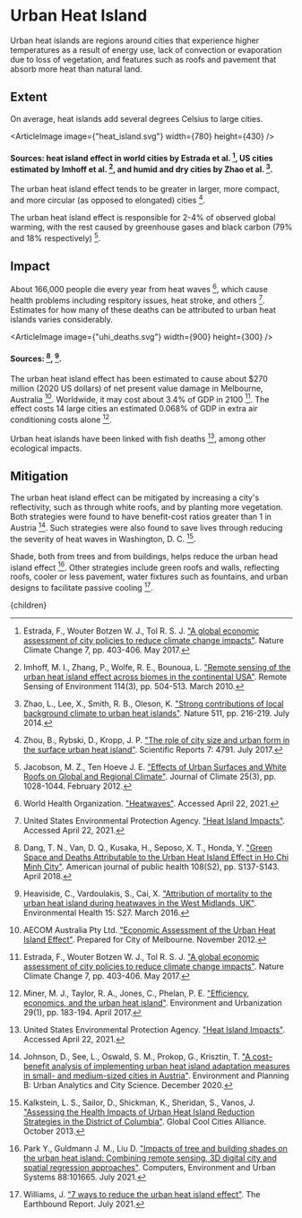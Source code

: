 


# Urban Heat Island

Urban heat islands are regions around cities that experience higher temperatures as a result of energy use, lack of convection or evaporation due to loss of vegetation, and features such as roofs and pavement that absorb more heat than natural land.

## Extent
On average, heat islands add several degrees Celsius to large cities.

<ArticleImage image={"heat_island.svg"} width={780} height={430} />
#### Sources: heat island effect in world cities by Estrada et al. [^3], US cities estimated by Imhoff et al. [^5], and humid and dry cities by Zhao et al. [^16].

The urban heat island effect tends to be greater in larger, more compact, and more circular (as opposed to elongated) cities [^17].

The urban heat island effect is responsible for 2-4% of observed global warming, with the rest caused by greenhouse gases and black carbon (79% and 18% respectively) [^6].

## Impact
About 166,000 people die every year from heat waves [^15], which cause health problems including respitory issues, heat stroke, and others [^13]. Estimates for how many of these deaths can be attributed to urban heat islands varies considerably.

<ArticleImage image={"uhi_deaths.svg"} width={900} height={300} />
#### Sources: [^2], [^4].

The urban heat island effect has been estimated to cause about $270 million (2020 US dollars) of net present value damage in Melbourne, Australia [^1]. Worldwide, it may cost about 3.4% of GDP in 2100 [^3]. The effect costs 14 large cities an estimated 0.068% of GDP in extra air conditioning costs alone [^10].

Urban heat islands have been linked with fish deaths [^13], among other ecological impacts.

## Mitigation
The urban heat island effect can be mitigated by increasing a city's reflectivity, such as through white roofs, and by planting more vegetation. Both strategies were found to have benefit-cost ratios greater than 1 in Austria [^7]. Such strategies were also found to save lives through reducing the severity of heat waves in Washington, D. C. [^8].

<HeatMitigationThroughTreesSolution />

Shade, both from trees and from buildings, helps reduce the urban head island effect [^18]. Other strategies include green roofs and walls, reflecting roofs, cooler or less pavement, water fixtures such as fountains, and urban designs to facilitate passive cooling [^19].

[^1]: AECOM Australia Pty Ltd. ["Economic Assessment of the Urban Heat Island Effect"](https://www.melbourne.vic.gov.au/SiteCollectionDocuments/eco-assessment-of-urban-heat-island-effect.pdf). Prepared for City of Melbourne. November 2012.

[^2]: Dang, T. N., Van, D. Q., Kusaka, H., Seposo, X. T., Honda, Y. ["Green Space and Deaths Attributable to the Urban Heat Island Effect in Ho Chi Minh City"](https://www.ncbi.nlm.nih.gov/pmc/articles/PMC5922196/). American journal of public health 108(S2), pp. S137-S143. April 2018.

[^3]: Estrada, F., Wouter Botzen W. J., Tol R. S. J. ["A global economic assessment of city policies to reduce climate change impacts"](https://www.nature.com/articles/nclimate3301). Nature Climate Change 7, pp. 403-406. May 2017.

[^4]: Heaviside, C., Vardoulakis, S., Cai, X. ["Attribution of mortality to the urban heat island during heatwaves in the West Midlands, UK"](https://ehjournal.biomedcentral.com/articles/10.1186/s12940-016-0100-9). Environmental Health 15: S27. March 2016.

[^5]: Imhoff, M. I., Zhang, P., Wolfe, R. E., Bounoua, L. ["Remote sensing of the urban heat island effect across biomes in the continental USA"](https://www.sciencedirect.com/science/article/abs/pii/S0034425709003174). Remote Sensing of Environment 114(3), pp. 504-513. March 2010.

[^6]: Jacobson, M. Z., Ten Hoeve J. E. ["Effects of Urban Surfaces and White Roofs on Global and Regional Climate"](https://journals.ametsoc.org/view/journals/clim/25/3/jcli-d-11-00032.1.xml). Journal of Climate 25(3), pp. 1028-1044. February 2012.

[^7]: Johnson, D., See, L., Oswald, S. M., Prokop, G., Krisztin, T. ["A cost–benefit analysis of implementing urban heat island adaptation measures in small- and medium-sized cities in Austria"](https://journals.sagepub.com/doi/abs/10.1177/2399808320974689). Environment and Planning B: Urban Analytics and City Science. December 2020.

[^8]: Kalkstein, L. S., Sailor, D., Shickman, K., Sheridan, S., Vanos, J. ["Assessing the Health Impacts of Urban Heat Island Reduction Strategies in the District of Columbia"](https://ddoe.dc.gov/sites/default/files/dc/sites/ddoe/publication/attachments/20131021_Urban%20Heat%20Island%20Study_FINAL.pdf). Global Cool Cities Alliance. October 2013.

[^9]: McPherson, E. G., Simpson, J. R., Peper, P. J., Maco, S. E., Xiao, Q. ["Municipal forest benefits and costs in five U.S. cities"](https://www.fs.usda.gov/treesearch/pubs/45956). Journal of Forestry 103(8), pp. 411.416. 2005.

[^10]: Miner, M. J., Taylor, R. A., Jones, C., Phelan, P. E. ["Efficiency, economics, and the urban heat island"](https://journals.sagepub.com/doi/pdf/10.1177/0956247816655676). Environment and Urbanization 29(1), pp. 183-194. April 2017.

[^11]: Rigg, M. C. ["Tree Mitigation Strategies to Reduce the Effect of Urban Heat Islands in Center Township, IN"](https://scholarworks.iupui.edu/bitstream/handle/1805/3184/FINAL_Thesis_4_19.pdf?sequence=1). Submitted to the faculty of the University Graduate School in partial fulfillment of the requirements for the degree Master of Science in the Department of Geography, Indiana University. May 2012.

[^12]: Romero, D. ["Tree Canopy Coverage and Reducing the Heat Island Effect: Mitigation Strategies for the City of San Francisco"](https://www.sjsu.edu/urbanplanning/docs/honors-reports/urbp298_report_Romero.pdf). A Planning Report Presented to The Faculty of the Department of Urban and Regional Planning San José State University In Partial Fulfillment Of the Requirements for the Degree Master of Urban Planning. May 2020.

[^13]: United States Environmental Protection Agency. ["Heat Island Impacts"](https://www.epa.gov/heatislands/heat-island-impacts). Accessed April 22, 2021.

[^14]: United States Environmental Protection Agency. ["Using Trees and Vegetation to Reduce Heat Islands"](https://www.epa.gov/heatislands/using-trees-and-vegetation-reduce-heat-islands). July 2022.

[^15]: World Health Organization. ["Heatwaves"](https://www.who.int/health-topics/heatwaves#tab=tab_1). Accessed April 22, 2021.

[^16]: Zhao, L., Lee, X., Smith, R. B., Oleson, K. ["Strong contributions of local background climate to urban heat islands"](https://www.nature.com/articles/nature13462). Nature 511, pp. 216-219. July 2014.

[^17]: Zhou, B., Rybski, D., Kropp, J. P. ["The role of city size and urban form in the surface urban heat island"](https://www.nature.com/articles/s41598-017-04242-2). Scientific Reports 7: 4791. July 2017.

[^18]: Park Y., Guldmann J. M., Liu D. ["Impacts of tree and building shades on the urban heat island: Combining remote sensing, 3D digital city and spatial regression approaches"](https://www.sciencedirect.com/science/article/pii/S0198971521000624). Computers, Environment and Urban Systems 88:101665. July 2021.

[^19]: Williams, J. ["7 ways to reduce the urban heat island effect"](https://earthbound.report/2021/07/14/5-ways-to-reduce-the-urban-heat-island-effect/). The Earthbound Report. July 2021.

  <Article 
    focusAreaUrl={focusAreaUrl} 
    hierarchy={hierarchy} 
    site={site}
  >
    {children}
  </Article>